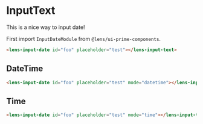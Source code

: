 
<Meta 
    title={meta.title}
    component={meta.component}
    decorators={meta.decorators}
    argTypes={meta.argTypes} />

# InputText

This is a nice way to input date!

<Story story={Default} />

First import `InputDateModule` from `@lens/ui-prime-components`.

```html
<lens-input-date id="foo" placeholder="test"></lens-input-text>
```

## DateTime

<Story story={DateTime} />

```html
<lens-input-date id="foo" placeholder="test" mode="datetime"></lens-input-text>
```

## Time

<Story story={Time} />

```html
<lens-input-date id="foo" placeholder="test" mode="time"></lens-input-text>
```
